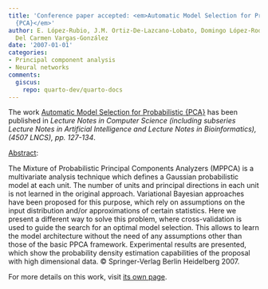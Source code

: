 ```yaml
---
title: 'Conference paper accepted: <em>Automatic Model Selection for Probabilistic
  {PCA}</em>'
author: E. López-Rubio, J.M. Ortiz-De-Lazcano-Lobato, Domingo López-Rodríguez, M.
  Del Carmen Vargas-González
date: '2007-01-01'
categories:
- Principal component analysis
- Neural networks
comments:
  giscus:
    repo: quarto-dev/quarto-docs
---
```


The work <u>Automatic Model Selection for Probabilistic {PCA}</u> has been published in <em>Lecture Notes in Computer Science (including subseries Lecture Notes in Artificial Intelligence and Lecture Notes in Bioinformatics), (4507 LNCS), <em>pp. 127-134</em></em>.

<u>Abstract</u>:



The Mixture of Probabilistic Principal Components Analyzers (MPPCA) is a multivariate analysis technique which defines a Gaussian probabilistic model at each unit. The number of units and principal directions in each unit is not learned in the original approach. Variational Bayesian approaches have been proposed for this purpose, which rely on assumptions on the input distribution and/or approximations of certain statistics. Here we present a different way to solve this problem, where cross-validation is used to guide the search for an optimal model selection. This allows to learn the model architecture without the need of any assumptions other than those of the basic PPCA framework. Experimental results are presented, which show the probability density estimation capabilities of the proposal with high dimensional data. © Springer-Verlag Berlin Heidelberg 2007.




For more details on this work, visit <a href='/publications/conferences/2007-iwann1'>its own page</a>.
